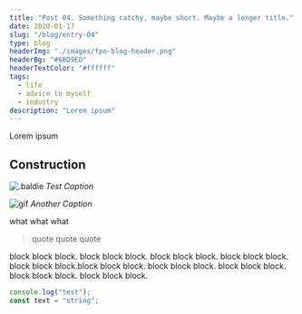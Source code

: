 ```yaml
---
title: "Post 04. Something catchy, maybe short. Maybe a longer title."
date: 2020-01-17
slug: "/blog/entry-04"
type: blog
headerImg: "./images/fpo-blog-header.png"
headerBg: "#6BD9ED"
headerTextColor: "#ffffff"
tags:
  - life
  - advice to myself
  - industry
description: "Lorem ipsum"
---
```


<p class="excerpt">Lorem ipsum</p>

## Construction

![.baldie](./images/fpo-blog-header.png "Logo Title Text 1")
_Test Caption_

![gif](./images/2017-peculiar.gif "Logo Title Text 1")
_Another Caption_

what what what

<blockquote class="pullquote qr">quote quote quote</blockquote>

block block block. block block block. block block block. block block block. block block block.block block block. block block block. block block block. block block block. block block block.

```javascript
console.log("test");
const text = "string";
```
